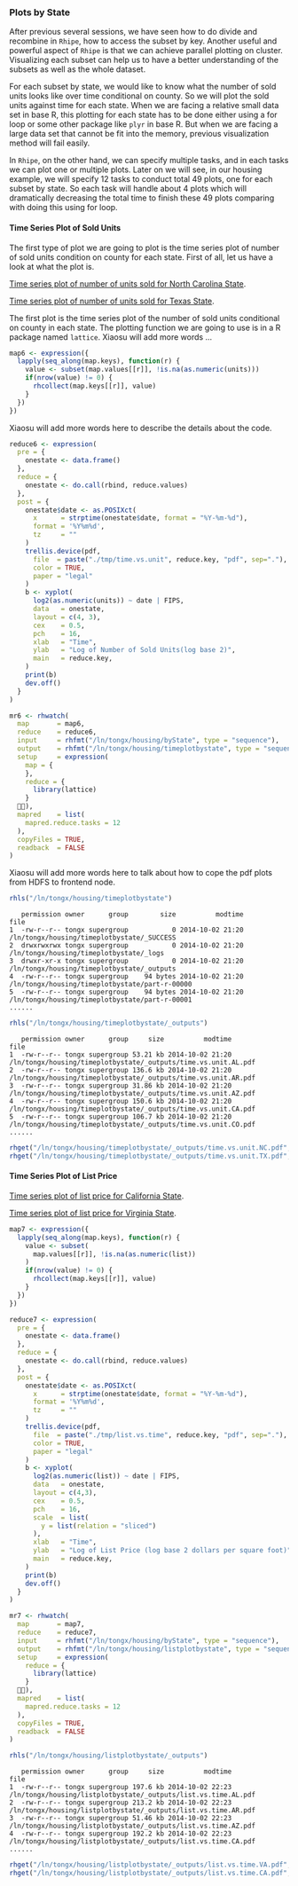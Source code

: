 ### Plots by State ###

After previous several sessions, we have seen how to do divide and recombine in `Rhipe`, how to 
access the subset by key. Another useful and powerful aspect of `Rhipe` is that we can achieve
parallel plotting on cluster. Visualizing each subset can help us to have a better understanding of
the subsets as well as the whole dataset.

For each subset by state, we would like to know what the number of sold units looks like over time
conditional on county. So we will plot the sold units against time for each state. When we are 
facing a relative small data set in base R, this plotting for each state has to be done either using
a for loop or some other package like `plyr` in base R. But when we are facing a large data set that
cannot be fit into the memory, previous visualization method will fail easily. 

In `Rhipe`, on the other hand, we can specify multiple tasks, and in each tasks we can plot one or
multiple plots. Later on we will see, in our housing example, we will specify 12 tasks to conduct 
total 49 plots, one for each subset by state. So each task will handle about 4 plots which will 
dramatically decreasing the total time to finish these 49 plots comparing with doing this using for
loop.

#### Time Series Plot of Sold Units ####

The first type of plot we are going to plot is the time series plot of number of sold units condition
on county for each state. First of all, let us have a look at what the plot is.

[Time series plot of number of units sold for North Carolina State](./plots/time.vs.unit.NC.pdf).

[Time series plot of number of units sold for Texas State](./plots/time.vs.unit.TX.pdf).

The first plot is the time series plot of the number of sold units conditional on county in each state.
The plotting function we are going to use is in a R package named `lattice`. Xiaosu will add more words ...

```r
map6 <- expression({
  lapply(seq_along(map.keys), function(r) {
    value <- subset(map.values[[r]], !is.na(as.numeric(units)))
    if(nrow(value) != 0) {
      rhcollect(map.keys[[r]], value)
    }
  })
})
```

Xiaosu will add more words here to describe the details about the code.

```r
reduce6 <- expression(
  pre = {
    onestate <- data.frame()
  },
  reduce = {
    onestate <- do.call(rbind, reduce.values)
  },
  post = {
    onestate$date <- as.POSIXct(
      x      = strptime(onestate$date, format = "%Y-%m-%d"), 
      format = '%Y%m%d', 
      tz     = ""
    )
    trellis.device(pdf, 
      file  = paste("./tmp/time.vs.unit", reduce.key, "pdf", sep="."), 
      color = TRUE,
      paper = "legal"
    )
    b <- xyplot(
      log2(as.numeric(units)) ~ date | FIPS,
      data   = onestate,
      layout = c(4, 3),
      cex    = 0.5,
      pch    = 16,
      xlab   = "Time",
      ylab   = "Log of Number of Sold Units(log base 2)",
      main   = reduce.key,
    )
    print(b)
    dev.off()    
  }
)
```


```r
mr6 <- rhwatch(
  map       = map6,
  reduce    = reduce6,
  input     = rhfmt("/ln/tongx/housing/byState", type = "sequence"),
  output    = rhfmt("/ln/tongx/housing/timeplotbystate", type = "sequence"),
  setup     = expression(
    map = {
    },
    reduce = {
      library(lattice)
    }
  ),
  mapred    = list( 
    mapred.reduce.tasks = 12
  ),
  copyFiles = TRUE,
  readback  = FALSE
)
```

Xiaosu will add more words here to talk about how to cope the pdf plots from HDFS to frontend node.

```r
rhls("/ln/tongx/housing/timeplotbystate")
```
```
   permission owner      group        size          modtime                                           file
1  -rw-r--r-- tongx supergroup           0 2014-10-02 21:20     /ln/tongx/housing/timeplotbystate/_SUCCESS
2  drwxrwxrwx tongx supergroup           0 2014-10-02 21:20        /ln/tongx/housing/timeplotbystate/_logs
3  drwxr-xr-x tongx supergroup           0 2014-10-02 21:20     /ln/tongx/housing/timeplotbystate/_outputs
4  -rw-r--r-- tongx supergroup    94 bytes 2014-10-02 21:20 /ln/tongx/housing/timeplotbystate/part-r-00000
5  -rw-r--r-- tongx supergroup    94 bytes 2014-10-02 21:20 /ln/tongx/housing/timeplotbystate/part-r-00001
......
```
```r
rhls("/ln/tongx/housing/timeplotbystate/_outputs")
```
```
   permission owner      group     size          modtime                                                           file
1  -rw-r--r-- tongx supergroup 53.21 kb 2014-10-02 21:20 /ln/tongx/housing/timeplotbystate/_outputs/time.vs.unit.AL.pdf
2  -rw-r--r-- tongx supergroup 136.6 kb 2014-10-02 21:20 /ln/tongx/housing/timeplotbystate/_outputs/time.vs.unit.AR.pdf
3  -rw-r--r-- tongx supergroup 31.86 kb 2014-10-02 21:20 /ln/tongx/housing/timeplotbystate/_outputs/time.vs.unit.AZ.pdf
4  -rw-r--r-- tongx supergroup 150.6 kb 2014-10-02 21:20 /ln/tongx/housing/timeplotbystate/_outputs/time.vs.unit.CA.pdf
5  -rw-r--r-- tongx supergroup 106.7 kb 2014-10-02 21:20 /ln/tongx/housing/timeplotbystate/_outputs/time.vs.unit.CO.pdf
......
```
```r
rhget("/ln/tongx/housing/timeplotbystate/_outputs/time.vs.unit.NC.pdf", "./")
rhget("/ln/tongx/housing/timeplotbystate/_outputs/time.vs.unit.TX.pdf", "./")
```

#### Time Series Plot of List Price ####

[Time series plot of list price for California State](./plots/list.vs.time.CA.pdf).

[Time series plot of list price for Virginia State](./plots/list.vs.time.VA.pdf).

```r
map7 <- expression({
  lapply(seq_along(map.keys), function(r) {
    value <- subset(
      map.values[[r]], !is.na(as.numeric(list))
    )
    if(nrow(value) != 0) {
      rhcollect(map.keys[[r]], value)
    }
  })
})
```


```r
reduce7 <- expression(
  pre = {
    onestate <- data.frame()
  },
  reduce = {
    onestate <- do.call(rbind, reduce.values)
  },
  post = {
    onestate$date <- as.POSIXct(
      x      = strptime(onestate$date, format = "%Y-%m-%d"), 
      format = '%Y%m%d', 
      tz     = ""
    )
    trellis.device(pdf,
      file  = paste("./tmp/list.vs.time", reduce.key, "pdf", sep="."), 
      color = TRUE,
      paper = "legal"
    )
    b <- xyplot(
      log2(as.numeric(list)) ~ date | FIPS,
      data   = onestate,
      layout = c(4,3),
      cex    = 0.5,
      pch    = 16,
      scale  = list(
        y = list(relation = "sliced") 
      ),
      xlab   = "Time",
      ylab   = "Log of List Price (log base 2 dollars per square foot)",
      main   = reduce.key, 
    )
    print(b)
    dev.off()    
  }
)
```


```r
mr7 <- rhwatch(
  map       = map7,
  reduce    = reduce7,
  input     = rhfmt("/ln/tongx/housing/byState", type = "sequence"),
  output    = rhfmt("/ln/tongx/housing/listplotbystate", type = "sequence"),
  setup     = expression(
    reduce = {
      library(lattice)
    }
  ),
  mapred    = list( 
    mapred.reduce.tasks = 12
  ),
  copyFiles = TRUE,
  readback  = FALSE
)
```

```r
rhls("/ln/tongx/housing/listplotbystate/_outputs")
```
```
   permission owner      group     size          modtime                                                           file
1  -rw-r--r-- tongx supergroup 197.6 kb 2014-10-02 22:23 /ln/tongx/housing/listplotbystate/_outputs/list.vs.time.AL.pdf
2  -rw-r--r-- tongx supergroup 213.2 kb 2014-10-02 22:23 /ln/tongx/housing/listplotbystate/_outputs/list.vs.time.AR.pdf
3  -rw-r--r-- tongx supergroup 51.46 kb 2014-10-02 22:23 /ln/tongx/housing/listplotbystate/_outputs/list.vs.time.AZ.pdf
4  -rw-r--r-- tongx supergroup 192.2 kb 2014-10-02 22:23 /ln/tongx/housing/listplotbystate/_outputs/list.vs.time.CA.pdf
......
```
```r
rhget("/ln/tongx/housing/listplotbystate/_outputs/list.vs.time.VA.pdf", "./")
rhget("/ln/tongx/housing/listplotbystate/_outputs/list.vs.time.CA.pdf", "./")
```
